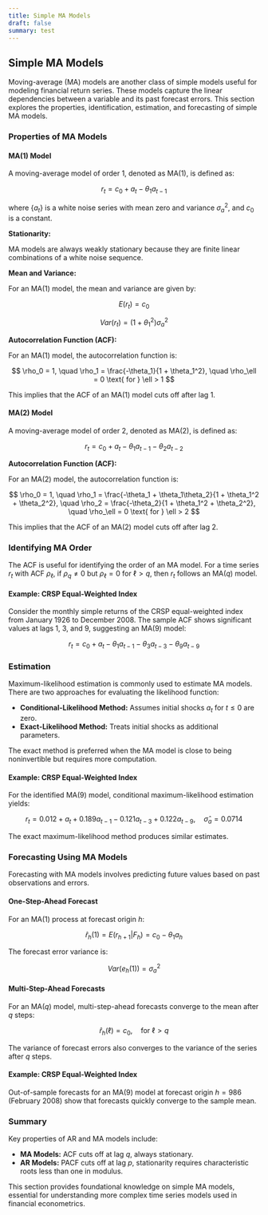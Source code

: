 ```yaml
---
title: Simple MA Models
draft: false
summary: test
---
```



<TOCInline toc={props.toc} asDisclosure />

## Simple MA Models

Moving-average (MA) models are another class of simple models useful for modeling financial return series. These models capture the linear dependencies between a variable and its past forecast errors. This section explores the properties, identification, estimation, and forecasting of simple MA models.

### Properties of MA Models

#### MA(1) Model

A moving-average model of order 1, denoted as MA(1), is defined as:

$$
r_t = c_0 + a_t - \theta_1 a_{t-1}
$$

where $\{a_t\}$ is a white noise series with mean zero and variance $\sigma_a^2$, and $c_0$ is a constant.

**Stationarity:**

MA models are always weakly stationary because they are finite linear combinations of a white noise sequence.

**Mean and Variance:**

For an MA(1) model, the mean and variance are given by:

$$
E(r_t) = c_0
$$

$$
Var(r_t) = (1 + \theta_1^2) \sigma_a^2
$$

**Autocorrelation Function (ACF):**

For an MA(1) model, the autocorrelation function is:

$$
\rho_0 = 1, \quad \rho_1 = \frac{-\theta_1}{1 + \theta_1^2}, \quad \rho_\ell = 0 \text{ for } \ell > 1
$$

This implies that the ACF of an MA(1) model cuts off after lag 1.

#### MA(2) Model

A moving-average model of order 2, denoted as MA(2), is defined as:

$$
r_t = c_0 + a_t - \theta_1 a_{t-1} - \theta_2 a_{t-2}
$$

**Autocorrelation Function (ACF):**

For an MA(2) model, the autocorrelation function is:

$$
\rho_0 = 1, \quad \rho_1 = \frac{-\theta_1 + \theta_1\theta_2}{1 + \theta_1^2 + \theta_2^2}, \quad \rho_2 = \frac{-\theta_2}{1 + \theta_1^2 + \theta_2^2}, \quad \rho_\ell = 0 \text{ for } \ell > 2
$$

This implies that the ACF of an MA(2) model cuts off after lag 2.

### Identifying MA Order

The ACF is useful for identifying the order of an MA model. For a time series $r_t$ with ACF $\rho_\ell$, if $\rho_q \neq 0$ but $\rho_\ell = 0$ for $\ell > q$, then $r_t$ follows an MA($q$) model.

#### Example: CRSP Equal-Weighted Index

Consider the monthly simple returns of the CRSP equal-weighted index from January 1926 to December 2008. The sample ACF shows significant values at lags 1, 3, and 9, suggesting an MA(9) model:

$$
r_t = c_0 + a_t - \theta_1 a_{t-1} - \theta_3 a_{t-3} - \theta_9 a_{t-9}
$$

### Estimation

Maximum-likelihood estimation is commonly used to estimate MA models. There are two approaches for evaluating the likelihood function:

- **Conditional-Likelihood Method:** Assumes initial shocks $a_t$ for $t \leq 0$ are zero.
- **Exact-Likelihood Method:** Treats initial shocks as additional parameters.

The exact method is preferred when the MA model is close to being noninvertible but requires more computation.

#### Example: CRSP Equal-Weighted Index

For the identified MA(9) model, conditional maximum-likelihood estimation yields:

$$
r_t = 0.012 + a_t + 0.189a_{t-1} - 0.121a_{t-3} + 0.122a_{t-9}, \quad \hat{\sigma}_a = 0.0714
$$

The exact maximum-likelihood method produces similar estimates.

### Forecasting Using MA Models

Forecasting with MA models involves predicting future values based on past observations and errors.

#### One-Step-Ahead Forecast

For an MA(1) process at forecast origin $h$:

$$
\hat{r}_h(1) = E(r_{h+1} | F_h) = c_0 - \theta_1 a_h
$$

The forecast error variance is:

$$
Var(e_h(1)) = \sigma_a^2
$$

#### Multi-Step-Ahead Forecasts

For an MA($q$) model, multi-step-ahead forecasts converge to the mean after $q$ steps:

$$
\hat{r}_h(\ell) = c_0, \quad \text{for } \ell > q
$$

The variance of forecast errors also converges to the variance of the series after $q$ steps.

#### Example: CRSP Equal-Weighted Index

Out-of-sample forecasts for an MA(9) model at forecast origin $h=986$ (February 2008) show that forecasts quickly converge to the sample mean.

### Summary

Key properties of AR and MA models include:

- **MA Models:** ACF cuts off at lag $q$, always stationary.
- **AR Models:** PACF cuts off at lag $p$, stationarity requires characteristic roots less than one in modulus.

This section provides foundational knowledge on simple MA models, essential for understanding more complex time series models used in financial econometrics.
